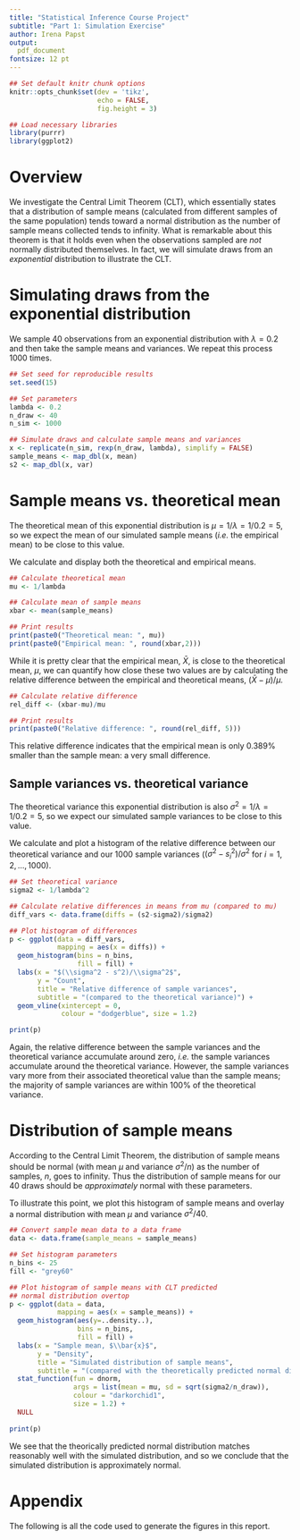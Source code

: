 ```yaml
---
title: "Statistical Inference Course Project"
subtitle: "Part 1: Simulation Exercise"
author: Irena Papst
output:
  pdf_document
fontsize: 12 pt
---
```


```r
## Set default knitr chunk options
knitr::opts_chunk$set(dev = 'tikz',
                      echo = FALSE,
                      fig.height = 3)

```

```r
## Load necessary libraries
library(purrr)
library(ggplot2)

```

# Overview

We investigate the Central Limit Theorem (CLT), which essentially states that a distribution of sample means (calculated from different samples of the same population) tends toward a normal distribution as the number of sample means collected tends to infinity. What is remarkable about this theorem is that it holds even when the observations sampled are *not* normally distributed themselves. In fact, we will simulate draws from an *exponential* distribution to illustrate the CLT.

# Simulating draws from the exponential distribution

We sample 40 observations from an exponential distribution with $\lambda = 0.2$ and then take the sample means and variances. We repeat this process 1000 times.

```r
## Set seed for reproducible results
set.seed(15)

## Set parameters
lambda <- 0.2 
n_draw <- 40
n_sim <- 1000

## Simulate draws and calculate sample means and variances
x <- replicate(n_sim, rexp(n_draw, lambda), simplify = FALSE)
sample_means <- map_dbl(x, mean)
s2 <- map_dbl(x, var)

```

# Sample means vs. theoretical mean

The theoretical mean of this exponential distribution is $\mu = 1/\lambda = 1/0.2 = 5$, so we expect the mean of our simulated sample means (*i.e.* the empirical mean) to be close to this value.

We calculate and display both the theoretical and empirical means.

```r
## Calculate theoretical mean
mu <- 1/lambda

## Calculate mean of sample means
xbar <- mean(sample_means)

## Print results
print(paste0("Theoretical mean: ", mu))
print(paste0("Empirical mean: ", round(xbar,2)))
```

While it is pretty clear that the empirical mean, $\bar{X}$, is close to the theoretical mean, $\mu$, we can quantify how close these two values are by calculating the relative difference between the empirical and theoretical means, $(\bar{X}-\mu)/\mu$.

```r
## Calculate relative difference
rel_diff <- (xbar-mu)/mu

## Print results
print(paste0("Relative difference: ", round(rel_diff, 5)))
```

This relative difference indicates that the empirical mean is only 0.389% smaller than the sample mean: a very small difference.

## Sample variances vs. theoretical variance

The theoretical variance this exponential distribution is also $\sigma^2 = 1/\lambda = 1/0.2 = 5$, so we expect our simulated sample variances to be close to this value. 

We calculate and plot a histogram of the relative difference between our theoretical variance and our 1000 sample variances ($(\sigma^2 - s^2_i)/\sigma^2$ for $i = 1, 2, ..., 1000$).

``` r
## Set theoretical variance
sigma2 <- 1/lambda^2
```

```r

## Calculate relative differences in means from mu (compared to mu)
diff_vars <- data.frame(diffs = (s2-sigma2)/sigma2)

## Plot histogram of differences
p <- ggplot(data = diff_vars,
            mapping = aes(x = diffs)) +
  geom_histogram(bins = n_bins,
                 fill = fill) +
  labs(x = "$(\\sigma^2 - s^2)/\\sigma^2$",
       y = "Count",
       title = "Relative difference of sample variances",
       subtitle = "(compared to the theoretical variance)") +
  geom_vline(xintercept = 0,
             colour = "dodgerblue", size = 1.2)

print(p)

```

Again, the relative difference between the sample variances and the theoretical variance accumulate around zero, *i.e.* the sample variances accumulate around the theoretical variance. However, the sample variances vary more from their associated theoretical value than the sample means; the majority of sample variances are within 100% of the theoretical variance. 

# Distribution of sample means

According to the Central Limit Theorem, the distribution of sample means should be normal (with mean $\mu$ and variance $\sigma^2/n$) as the number of samples, $n$, goes to infinity. Thus the distribution of sample means for our 40 draws should be *approximately* normal with these parameters.

To illustrate this point, we plot this histogram of sample means and overlay a normal distribution with mean $\mu$ and variance $\sigma^2/40$.

```r
## Convert sample mean data to a data frame
data <- data.frame(sample_means = sample_means)

## Set histogram parameters
n_bins <- 25
fill <- "grey60"

## Plot histogram of sample means with CLT predicted
## normal distribution overtop
p <- ggplot(data = data,
            mapping = aes(x = sample_means)) +
  geom_histogram(aes(y=..density..),
                 bins = n_bins,
                 fill = fill) + 
  labs(x = "Sample mean, $\\bar{x}$",
       y = "Density",
       title = "Simulated distribution of sample means",
       subtitle = "(compared with the theoretically predicted normal distribution)") +
  stat_function(fun = dnorm,
                args = list(mean = mu, sd = sqrt(sigma2/n_draw)),
                colour = "darkorchid1",
                size = 1.2) +
  NULL
  
print(p)

```

We see that the theorically predicted normal distribution matches reasonably well with the simulated distribution, and so we conclude that the simulated distribution is approximately normal.

\newpage

# Appendix

The following is all the code used to generate the figures in this report.

```r
```